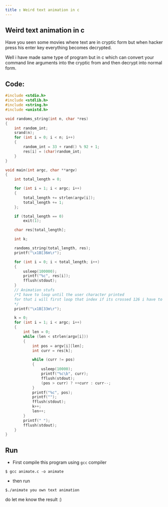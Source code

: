 ```yaml
---
title : Weird text animation in c
---
```


## Weird text animation in c

Have you seen some movies where text are in cryptic form but when hacker 
press his enter key everything becomes decrypted.

Well i have made same type of program but in c which can convert your
command line arguments into the cryptic from and then decrypt into normal form.

## Code:

```c
#include <stdio.h>
#include <stdlib.h>
#include <string.h>
#include <unistd.h>

void randoms_string(int n, char *res)
{
    int random_int;
    srand(n);
    for (int i = 0; i < n; i++)
    {
        random_int = 33 + rand() % 92 + 1;
        res[i] = (char)random_int;
    }
}

void main(int argc, char **argv)
{
    int total_length = 0;

    for (int i = 1; i < argc; i++)
    {
        total_length += strlen(argv[i]);
        total_length += 1;
    };

    if (total_length == 0)
        exit(1);

    char res[total_length];

    int k;

    randoms_string(total_length, res);
    printf("\x1B[36m\r");

    for (int i = 0; i < total_length; i++)
    {
        usleep(100000);
        printf("%c", res[i]);
        fflush(stdout);
    }
    // Animation stufs
    /*I have to loop until the user character printed
    for that i will first loop that index if its crossed 126 i have to set back to the 33
    */
    printf("\x1B[33m\r");

    k = 0;
    for (int i = 1; i < argc; i++)
    {
        int len = 0;
        while (len < strlen(argv[i]))
        {
            int pos = argv[i][len];
            int curr = res[k];

            while (curr != pos)
            {
                usleep(10000);
                printf("%c\b", curr);
                fflush(stdout);
                (pos > curr) ? ++curr : curr--;
            }
            printf("%c", pos);
            printf("");
            fflush(stdout);
            k++;
            len++;
        }
        printf(" ");
        fflush(stdout);
    }
}
```
## Run 

- First compile this program using `gcc` compiler
```shell
$ gcc animate.c -o animate
```

- then run

```shell
$./animate you own text animation
```

do let me know the result :)